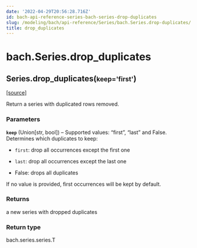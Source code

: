 ```yaml
---
date: '2022-04-29T20:56:28.716Z'
id: bach-api-reference-series-bach-series-drop-duplicates
slug: /modeling/bach/api-reference/Series/bach.Series.drop-duplicates/
title: drop_duplicates
---
```


# bach.Series.drop_duplicates

<div class="method">

<h2 class="signature-class"><span class="additional-name">Series.</span><span class="name">drop_duplicates(</span><small class="parameter-list"><span class="parameter" id="keep">keep='first'</span></small>)</h2>


&#8203;<span class="view-source">[[source]](https://github.com/objectiv/objectiv-analytics/blob/main/bach/bach/series/series.py)</span>

<div class="content">

Return a series with duplicated rows removed.


### Parameters

**`keep`** (Union[str, bool]) – Supported values: “first”, “last” and False. Determines which duplicates to keep:

* `first`: drop all occurrences except the first one

* `last`:  drop all occurrences except the last one

* False: drops all duplicates

If no value is provided, first occurrences will be kept by default.




### Returns

a new series with dropped duplicates



### Return type

bach.series.series.T



</div>

</div>
